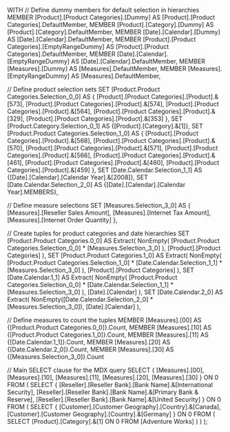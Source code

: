 WITH 
  // Define dummy members for default selection in hierarchies
  MEMBER [Product].[Product Categories].[Dummy] AS 
    [Product].[Product Categories].DefaultMember,
  MEMBER [Product].[Category].[Dummy] AS 
    [Product].[Category].DefaultMember,
  MEMBER [Date].[Calendar].[Dummy] AS 
    [Date].[Calendar].DefaultMember,
  MEMBER [Product].[Product Categories].[EmptyRangeDummy] AS 
    [Product].[Product Categories].DefaultMember,
  MEMBER [Date].[Calendar].[EmptyRangeDummy] AS 
    [Date].[Calendar].DefaultMember,
  MEMBER [Measures].[Dummy] AS 
    [Measures].DefaultMember,
  MEMBER [Measures].[EmptyRangeDummy] AS 
    [Measures].DefaultMember,
  
  // Define product selection sets
  SET [Product.Product Categories.Selection_0_0] AS 
    {
      [Product].[Product Categories].[Product].&[573],
      [Product].[Product Categories].[Product].&[574],
      [Product].[Product Categories].[Product].&[564],
      [Product].[Product Categories].[Product].&[329],
      [Product].[Product Categories].[Product].&[353]
    },
  SET [Product.Category.Selection_0_1] AS 
    {[Product].[Category].&[1]},
  SET [Product.Product Categories.Selection_1_0] AS 
    {
      [Product].[Product Categories].[Product].&[568],
      [Product].[Product Categories].[Product].&[570],
      [Product].[Product Categories].[Product].&[571],
      [Product].[Product Categories].[Product].&[566],
      [Product].[Product Categories].[Product].&[461],
      [Product].[Product Categories].[Product].&[460],
      [Product].[Product Categories].[Product].&[459]
    },
  SET [Date.Calendar.Selection_1_1] AS 
    {[Date].[Calendar].[Calendar Year].&[2008]},
  SET [Date.Calendar.Selection_2_0] AS 
    {[Date].[Calendar].[Calendar Year].MEMBERS},
  
  // Define measure selections
  SET [Measures.Selection_3_0] AS 
    {
      [Measures].[Reseller Sales Amount],
      [Measures].[Internet Tax Amount],
      [Measures].[Internet Order Quantity]
    },
  
  // Create tuples for product categories and date hierarchies
  SET [Product.Product Categories.0_0] AS 
    Extract(
      NonEmpty(
        [Product.Product Categories.Selection_0_0] * [Measures.Selection_3_0]
      ),
      [Product].[Product Categories]
    ),
  SET [Product.Product Categories.1_0] AS 
    Extract(
      NonEmpty(
        [Product.Product Categories.Selection_1_0] * [Date.Calendar.Selection_1_1] * [Measures.Selection_3_0]
      ),
      [Product].[Product Categories]
    ),
  SET [Date.Calendar.1_1] AS 
    Extract(
      NonEmpty(
        [Product.Product Categories.Selection_0_0] * [Date.Calendar.Selection_1_1] * [Measures.Selection_3_0]
      ),
      [Date].[Calendar]
    ),
  SET [Date.Calendar.2_0] AS 
    Extract(
      NonEmpty([Date.Calendar.Selection_2_0] * [Measures.Selection_3_0]),
      [Date].[Calendar]
    ),

  // Define measures to count the tuples
  MEMBER [Measures].[00] AS 
    {[Product.Product Categories.0_0]}.Count,
  MEMBER [Measures].[10] AS 
    {[Product.Product Categories.1_0]}.Count,
  MEMBER [Measures].[11] AS 
    {[Date.Calendar.1_1]}.Count,
  MEMBER [Measures].[20] AS 
    {[Date.Calendar.2_0]}.Count,
  MEMBER [Measures].[30] AS 
    {[Measures.Selection_3_0]}.Count
  
// Main SELECT clause for the MDX query
SELECT 
  {
    [Measures].[00],
    [Measures].[10],
    [Measures].[11],
    [Measures].[20],
    [Measures].[30]
  } ON 0
FROM 
  (
    SELECT 
      {
        [Reseller].[Reseller Bank].[Bank Name].&[International Security],
        [Reseller].[Reseller Bank].[Bank Name].&[Primary Bank & Reserve],
        [Reseller].[Reseller Bank].[Bank Name].&[United Security]
      } ON 0
    FROM 
      (
        SELECT 
          {
            [Customer].[Customer Geography].[Country].&[Canada],
            [Customer].[Customer Geography].[Country].&[Germany]
          } ON 0
        FROM 
          (
            SELECT 
              [Product].[Category].&[1] ON 0
            FROM [Adventure Works]
          )
      )
  );
